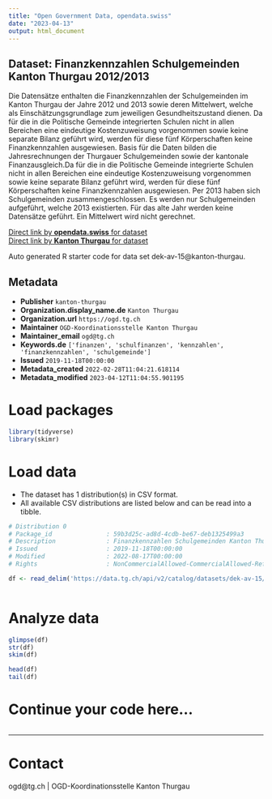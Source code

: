 ```yaml
---
title: "Open Government Data, opendata.swiss"
date: "2023-04-13"
output: html_document
---
```


## Dataset: Finanzkennzahlen Schulgemeinden Kanton Thurgau 2012/2013

Die Datensätze enthalten die Finanzkennzahlen der Schulgemeinden im Kanton Thurgau der Jahre 2012 und 2013 sowie deren Mittelwert, welche als Einschätzungsgrundlage zum jeweiligen Gesundheitszustand dienen. Da für die in die Politische Gemeinde integrierten Schulen nicht in allen Bereichen eine eindeutige Kostenzuweisung vorgenommen sowie keine separate Bilanz geführt wird, werden für diese fünf Körperschaften keine Finanzkennzahlen ausgewiesen. Basis für die Daten bilden die Jahresrechnungen der Thurgauer Schulgemeinden sowie der kantonale Finanzausgleich.Da für die in die Politische Gemeinde integrierte Schulen nicht in allen Bereichen eine eindeutige Kostenzuweisung vorgenommen sowie keine separate Bilanz geführt wird, werden für diese fünf Körperschaften keine Finanzkennzahlen ausgewiesen. Per 2013 haben sich Schulgemeinden zusammengeschlossen. Es werden nur Schulgemeinden aufgeführt, welche 2013 existierten. Für das alte Jahr werden keine Datensätze geführt. Ein Mittelwert wird nicht gerechnet.

[Direct link by **opendata.swiss** for dataset](https://opendata.swiss/de/dataset/finanzkennzahlen-schulgemeinden-kanton-thurgau-2012-2013)<br>
[Direct link by **Kanton Thurgau** for dataset](https://data.tg.ch/explore/dataset/dek-av-15/)

Auto generated R starter code for data set dek-av-15@kanton-thurgau.

## Metadata

- **Publisher** `kanton-thurgau`
- **Organization.display_name.de** `Kanton Thurgau`
- **Organization.url** `https://ogd.tg.ch`
- **Maintainer** `OGD-Koordinationsstelle Kanton Thurgau`
- **Maintainer_email** `ogd@tg.ch`
- **Keywords.de** `['finanzen', 'schulfinanzen', 'kennzahlen', 'finanzkennzahlen', 'schulgemeinde']`
- **Issued** `2019-11-18T00:00:00`
- **Metadata_created** `2022-02-28T11:04:21.618114`
- **Metadata_modified** `2023-04-12T11:04:55.901195`


# Load packages

```r

library(tidyverse)
library(skimr)

```

# Load data

-   The dataset has 1 distribution(s) in CSV format.
-   All available CSV distributions are listed below and can be read into a tibble.

```r

# Distribution 0
# Package_id               : 59b3d25c-ad8d-4cdb-be67-deb1325499a3
# Description              : Finanzkennzahlen Schulgemeinden Kanton Thurgau 2012/2013 (csv)
# Issued                   : 2019-11-18T00:00:00
# Modified                 : 2022-08-17T00:00:00
# Rights                   : NonCommercialAllowed-CommercialAllowed-ReferenceRequired

df <- read_delim('https://data.tg.ch/api/v2/catalog/datasets/dek-av-15/exports/csv')



```

# Analyze data

```r

glimpse(df)
str(df)
skim(df)

head(df)
tail(df)

```

# Continue your code here...

```r

```

------------------------------------------------------------------------

# Contact

ogd@tg.ch | OGD-Koordinationsstelle Kanton Thurgau
